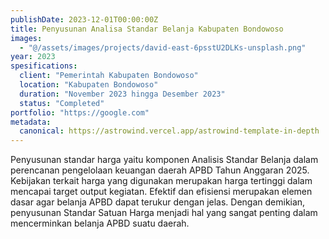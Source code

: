 ```yaml
---
publishDate: 2023-12-01T00:00:00Z
title: Penyusunan Analisa Standar Belanja Kabupaten Bondowoso
images: 
  - "@/assets/images/projects/david-east-6psstU2DLKs-unsplash.png"
year: 2023
spesifications:
  client: "Pemerintah Kabupaten Bondowoso"
  location: "Kabupaten Bondowoso"
  duration: "November 2023 hingga Desember 2023"
  status: "Completed"
portfolio: "https://google.com"
metadata:
  canonical: https://astrowind.vercel.app/astrowind-template-in-depth
---
```


Penyusunan standar harga yaitu komponen Analisis Standar Belanja dalam perencanan pengelolaan keuangan daerah APBD Tahun Anggaran 2025. Kebijakan terkait harga yang digunakan merupakan harga tertinggi dalam mencapai target output kegiatan. Efektif dan efisiensi merupakan elemen dasar agar belanja APBD dapat terukur dengan jelas. Dengan demikian, penyusunan Standar Satuan Harga menjadi hal yang sangat penting dalam mencerminkan belanja APBD suatu daerah.
